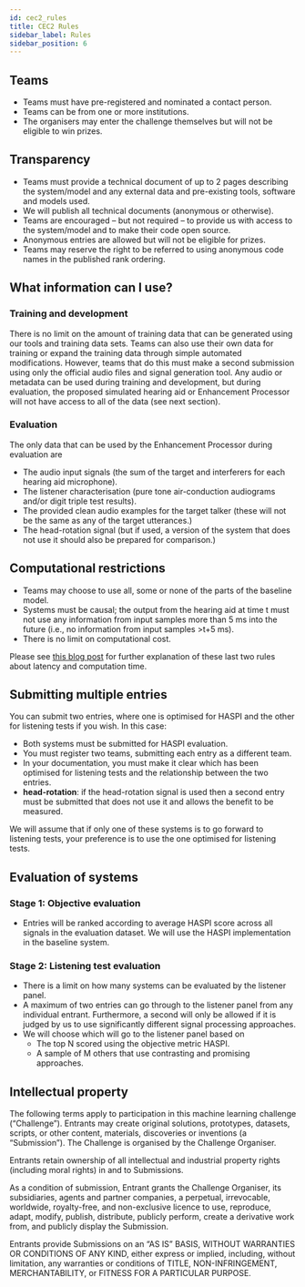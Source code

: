 ```yaml
---
id: cec2_rules
title: CEC2 Rules
sidebar_label: Rules
sidebar_position: 6
---
```


## Teams

- Teams must have pre-registered and nominated a contact person.
- Teams can be from one or more institutions.
- The organisers may enter the challenge themselves but will not be eligible to win prizes.

## Transparency

- Teams must provide a technical document of up to 2 pages describing the system/model and any external data and pre-existing tools, software and models used.
- We will publish all technical documents (anonymous or otherwise).
- Teams are encouraged – but not required – to provide us with access to the system/model and to make their code open source.
- Anonymous entries are allowed but will not be eligible for prizes.
- Teams may reserve the right to be referred to using anonymous code names in the published rank ordering.

## What information can I use?

### Training and development

There is no limit on the amount of training data that can be generated using our tools and training data sets. Teams can also use their own data for training or expand the training data through simple automated modifications. However, teams that do this must make a second submission using only the official audio files and signal generation tool. Any audio or metadata can be used during training and development, but during evaluation, the proposed simulated hearing aid or Enhancement Processor will not have access to all of the data (see next section).

### Evaluation

The only data that can be used by the Enhancement Processor during evaluation are

- The audio input signals (the sum of the target and interferers for each hearing aid microphone).
- The listener characterisation (pure tone air-conduction audiograms and/or digit triple test results).
- The provided clean audio examples for the target talker (these will not be the same as any of the target utterances.)
- The head-rotation signal (but if used, a version of the system that does not use it should also be prepared for comparison.)

## Computational restrictions

- Teams may choose to use all, some or none of the parts of the baseline model.
- Systems must be causal; the output from the hearing aid at time t must not use any information from input samples more than 5 ms into the future (i.e., no information from input samples >t+5 ms).
- There is no limit on computational cost.

Please see [this blog post](http://claritychallenge.org/latency-computation-time-and-real-time-operation) for further explanation of these last two rules about latency and computation time.

## Submitting multiple entries

You can submit two entries, where one is optimised for HASPI and the other for listening tests if you wish. In this case:

- Both systems must be submitted for HASPI evaluation.
- You must register two teams, submitting each entry as a different team.
- In your documentation, you must make it clear which has been optimised for listening tests and the relationship between the two entries.
- **head-rotation**: if the head-rotation signal is used then a second entry must be submitted that does not use it and allows the benefit to be measured.

We will assume that if only one of these systems is to go forward to listening tests, your preference is to use the one optimised for listening tests.

## Evaluation of systems

### Stage 1: Objective evaluation

- Entries will be ranked according to average HASPI score across all signals in the evaluation dataset. We will use the HASPI implementation in the baseline system.

### Stage 2: Listening test evaluation

- There is a limit on how many systems can be evaluated by the listener panel.
- A maximum of two entries can go through to the listener panel from any individual entrant. Furthermore, a second will only be allowed if it is judged by us to use significantly different signal processing approaches.
- We will choose which will go to the listener panel based on
  - The top N scored using the objective metric HASPI.
  - A sample of M others that use contrasting and promising approaches.

## Intellectual property

The following terms apply to participation in this machine learning challenge (“Challenge”). Entrants may create original solutions, prototypes, datasets, scripts, or other content, materials, discoveries or inventions (a “Submission”). The Challenge is organised by the Challenge Organiser.

Entrants retain ownership of all intellectual and industrial property rights (including moral rights) in and to Submissions.

As a condition of submission, Entrant grants the Challenge Organiser, its subsidiaries, agents and partner companies, a perpetual, irrevocable, worldwide, royalty-free, and non-exclusive licence to use, reproduce, adapt, modify, publish, distribute, publicly perform, create a derivative work from, and publicly display the Submission.

Entrants provide Submissions on an “AS IS” BASIS, WITHOUT WARRANTIES OR CONDITIONS OF ANY KIND, either express or implied, including, without limitation, any warranties or conditions of TITLE, NON-INFRINGEMENT, MERCHANTABILITY, or FITNESS FOR A PARTICULAR PURPOSE.
